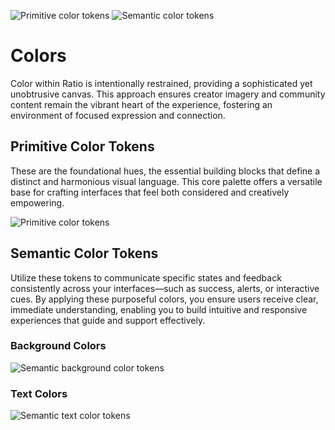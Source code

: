 
<Meta name="Tokens/Colors" />

![Primitive color tokens](/images/tokens/clr-primitive.png)
![Semantic color tokens](/images/tokens/clr-semantic.png)

# Colors

Color within Ratio is intentionally restrained, providing a sophisticated yet unobtrusive canvas. This approach ensures creator imagery and community content remain the vibrant heart of the experience, fostering an environment of focused expression and connection.

## Primitive Color Tokens

These are the foundational hues, the essential building blocks that define a distinct and harmonious visual language. This core palette offers a versatile base for crafting interfaces that feel both considered and creatively empowering.

![Primitive color tokens](/images/clr-primitives.jpg)

## Semantic Color Tokens

Utilize these tokens to communicate specific states and feedback consistently across your interfaces—such as success, alerts, or interactive cues. By applying these purposeful colors, you ensure users receive clear, immediate understanding, enabling you to build intuitive and responsive experiences that guide and support effectively.

### Background Colors

![Semantic background color tokens](/images/clr-semantics-bg.jpg)

### Text Colors

![Semantic text color tokens](/images/clr-semantics-text.jpg)
